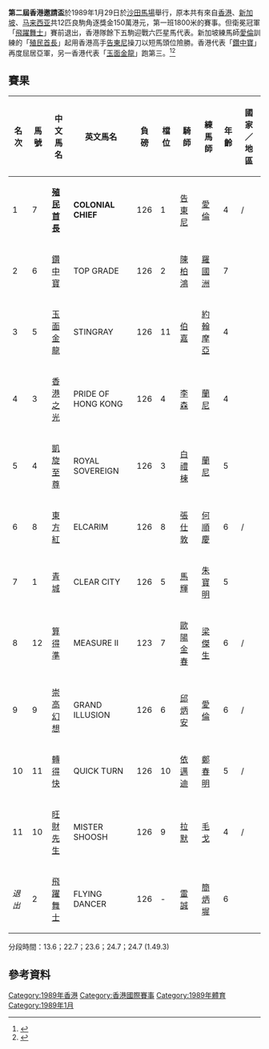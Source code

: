 '''第二屆香港邀請盃'''於1989年1月29日於[[沙田馬場|沙田馬場]]舉行，原本共有來自[[香港|香港]]、[[新加坡|新加坡]]、[[马来西亚|马来西亚]]共12匹良駒角逐獎金150萬港元，第一班1800米的賽事。但衛冕冠軍「[[飛躍舞士|飛躍舞士]]」賽前退出，香港隊餘下五駒迎戰六匹星馬代表。新加坡練馬師[[愛倫|愛倫]]訓練的「[[殖民首長|殖民首長]]」起用香港高手[[告東尼|告東尼]]操刀以短馬頭位險勝。香港代表「[[鑽中寶|鑽中寶]]」再度屈居亞軍，另一香港代表「[[玉面金龍|玉面金龍]]」跑第三。<ref>{{cite news |title=次屆香港邀請賽昨舉行　殖民首長勇奪錦標　魯賓遜勝出熱孖寶 |accessdate=2021-12-11 |work=《[[華僑日報|華僑日報]]》 |date=1989-01-30 |page=14}}</ref><ref>{{cite news |title=昨天賽馬結果及派彩表 |accessdate=2021-12-11 |work=《[[大公報|大公報]]》 |date=1989-01-30|page=10}}</ref>

== 賽果 ==
{| class="wikitable"
!名次
!馬號
!中文馬名
!英文馬名
!負磅
!檔位
!騎師
!練馬師
!年齡
!國家／地區
|-
|1||7||'''[[殖民首長|殖民首長]]'''||'''COLONIAL CHIEF'''||126||1||[[告東尼|告東尼]]||[[愛倫|愛倫]]||4||{{SIN}}/{{MAS}}
|-
|2||6||[[鑽中寶|鑽中寶]]||TOP GRADE||126||2||[[陳柏鴻|陳柏鴻]]||[[羅國洲|羅國洲]]||7||{{HKG-NOC}}
|-
|3||5||[[玉面金龍|玉面金龍]]||STINGRAY||126||11||[[伯嘉|伯嘉]]||[[約翰摩亞|約翰摩亞]]||4||{{HKG-NOC}}
|-
|4||3||[[香港之光|香港之光]]||PRIDE OF HONG KONG||126||4||[[李森|李森]]||[[蘭尼_(賽馬)|蘭尼]]||4||{{HKG-NOC}}
|-
|5||4||[[凱旋至尊|凱旋至尊]]||ROYAL SOVEREIGN||126||3||[[白禮棟|白禮棟]]||[[蘭尼_(賽馬)|蘭尼]]||5||{{HKG-NOC}}
|-
|6||8||[[東方紅_(馬匹)|東方紅]]||ELCARIM||126||8||[[張仕敦|張仕敦]]||[[何順慶|何順慶]]||6||{{SIN}}/{{MAS}}
|-
|7||1||[[青城_(馬匹)|青城]]||CLEAR CITY||126||5||[[馬輝|馬輝]]||[[朱寶明|朱寶明]]||5||{{HKG-NOC}}
|-
|8||12||[[算得準|算得準]]||MEASURE II||123||7||[[歐陽金春|歐陽金春]]||[[梁傑生|梁傑生]]||6||{{SIN}}/{{MAS}}
|-
|9||9||[[崇高幻想|崇高幻想]]||GRAND ILLUSION||126||6||[[邱炳安|邱炳安]]||[[愛倫|愛倫]]||6||{{SIN}}/{{MAS}}
|-
|10||11||[[轉得快|轉得快]]||QUICK TURN||126||10||[[依邁迪|依邁迪]]||[[鄭春明|鄭春明]]||5||{{SIN}}/{{MAS}}
|-
|11||10||[[旺財先生|旺財先生]]||MISTER SHOOSH||126||9||[[拉默|拉默]]||[[毛戈|毛戈]]||4||{{SIN}}/{{MAS}}
|-
|''退出''||2||[[飛躍舞士|飛躍舞士]]||FLYING DANCER||126||-||[[雷誠_(騎師)|雷誠]]||[[簡炳墀|簡炳墀]]||6||{{HKG-NOC}}
|}
分段時間：13.6；22.7；23.6；24.7；24.7 (1.49.3)
==參考資料==
{{reflist}}
{{香港國際賽事}}
[[Category:1989年香港|Category:1989年香港]]
[[Category:香港國際賽事|Category:香港國際賽事]]
[[Category:1989年體育|Category:1989年體育]]
[[Category:1989年1月|Category:1989年1月]]